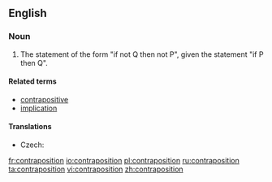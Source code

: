 ==English==
{{wikipedia}}

===Noun===
{{en-noun}}

# {{context|logic|lang=en}} The statement of the form "if not Q then not P", given the statement "if P then Q".

====Related terms====
* [[contrapositive]]
* [[implication]]

====Translations====
{{trans-top|logical statement}}
* Czech: {{t|cs|obměna|f}}
{{trans-mid}}
{{trans-bottom}}

[[fr:contraposition]]
[[io:contraposition]]
[[pl:contraposition]]
[[ru:contraposition]]
[[ta:contraposition]]
[[vi:contraposition]]
[[zh:contraposition]]